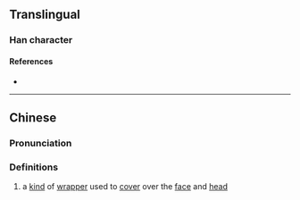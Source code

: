 {{character info}}
==Translingual==

===Han character===
{{Han char|rn=13|rad=冂|as=11|sn=13|four=|canj=AYSD|ids=⿱⺜施}}

====References====
* {{Han ref|kx=0130.020|hdz=21526.050|uh=34BE|ud=13502}}

----

==Chinese==
{{zh-forms}}

===Pronunciation===
{{zh-pron
|m=shì
|c=si6
|mc=y
|oc=
|ma=
|cat=n
}}

===Definitions===
{{zh-hanzi}}

# a [[kind]] of [[wrapper]] used to [[cover]] over the [[face]] and [[head]]